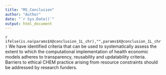 ```yaml
---
title: "MS_Conclusion"
author: "Author"
date: "`r Sys.Date()`"
output: html_document
---
```

`r ifelse(is.na(params$X@conclusion_1L_chr),"",params$X@conclusion_1L_chr)` 
We have identified criteria that can be used to systematically assess the extent to which the computational implementation of health economic models adheres to transparency, reusability and updatability criteria. <!-- We have developed a prototype software framework that can support the implementation of CHEMs that largely meet these criteria. Our framework can be used as a prototype for developing future software frameworks to support ethical implementation of CHEMs.  --> Barriers to ethical CHEM practice arising from resource constraints should be addressed by research funders.